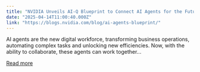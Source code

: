 ```yaml
---
title: "NVIDIA Unveils AI-Q Blueprint to Connect AI Agents for the Future of Work"
date: "2025-04-14T11:00:40.000Z"
link: "https://blogs.nvidia.com/blog/ai-agents-blueprint/"
---
```


AI agents are the new digital workforce, transforming business operations, automating complex tasks and unlocking new efficiencies. Now, with the ability to collaborate, these agents can work together...

[Read more](https://blogs.nvidia.com/blog/ai-agents-blueprint/)
